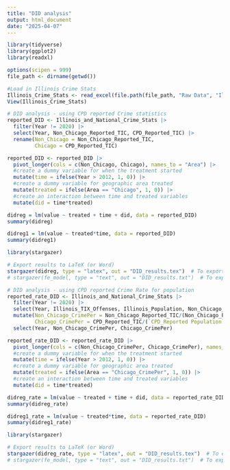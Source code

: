 ```yaml
---
title: "DID analysis"
output: html_document
date: "2025-04-07"
---
```


```r
library(tidyverse)
library(ggplot2)
library(readxl)

options(scipen = 999)
file_path <- dirname(getwd())
```

```r
#Load in Illinois Crime Stats
Illinois_Crime_Stats <- read_excel(file.path(file_path, "Raw Data", "Illinois Crime Stats.xlsx"))
View(Illinois_Crime_Stats)
```

```r
# DID analysis - using CPD reported Crime statistics
reported_DID <- Illinois_and_National_Crime_Stats |>
  filter(Year != 2020) |>
  select(Year, Non_Chicago_Reported_TIC, CPD_Reported_TIC) |>
  rename(Non_Chicago = Non_Chicago_Reported_TIC,
         Chicago = CPD_Reported_TIC)
```

```r
reported_DID <- reported_DID |>
  pivot_longer(cols = c(Non_Chicago, Chicago), names_to = "Area") |>
  #create a dummy variable for when the treatment started
  mutate(time = ifelse(Year > 2012, 1, 0)) |>
  #create a dummy variable for geographic area treated
  mutate(treated = ifelse(Area == "Chicago", 1, 0)) |>
  #create an interaction between time and treated variables
  mutate(did = time*treated)
```

```r
didreg = lm(value ~ treated + time + did, data = reported_DID)
summary(didreg)
```

```r
didreg1 = lm(value ~ treated*time, data = reported_DID)
summary(didreg1)
```

```r
library(stargazer)

# Export results to LaTeX (or Word)
stargazer(didreg, type = "latex", out = "DID_results.tex")  # To export LaTeX
# stargazer(fe_model, type = "text", out = "DID_results.txt")  # To export text
```

```r
# DID analysis - using CPD reported Crime Rate for population
reported_rate_DID <- Illinois_and_National_Crime_Stats |>
  filter(Year != 2020) |>
  select(Year, Illinois_TIX_Offenses, Illinois_Population, Non_Chicago_Reported_TIC, Non_Chicago_Population, CPD_Reported_TIC, `CPD_Reported Population`) |>
  mutate(Non_Chicago_CrimePer = Non_Chicago_Reported_TIC/(Non_Chicago_Population/1000),
         Chicago_CrimePer = CPD_Reported_TIC/(`CPD_Reported Population`/1000)) |>
  select(Year, Non_Chicago_CrimePer, Chicago_CrimePer)
```

```r
reported_rate_DID <- reported_rate_DID |>
  pivot_longer(cols = c(Non_Chicago_CrimePer, Chicago_CrimePer), names_to = "Area") |>
  #create a dummy variable for when the treatment started
  mutate(time = ifelse(Year > 2012, 1, 0)) |>
  #create a dummy variable for geographic area treated
  mutate(treated = ifelse(Area == "Chicago_CrimePer", 1, 0)) |>
  #create an interaction between time and treated variables
  mutate(did = time*treated)
```

```r
didreg_rate = lm(value ~ treated + time + did, data = reported_rate_DID)
summary(didreg_rate)
```

```r
didreg1_rate = lm(value ~ treated*time, data = reported_rate_DID)
summary(didreg1_rate)
```

```r
library(stargazer)

# Export results to LaTeX (or Word)
stargazer(didreg_rate, type = "latex", out = "DID_results.tex")  # To export LaTeX
# stargazer(fe_model, type = "text", out = "DID_results.txt")  # To export text
```

